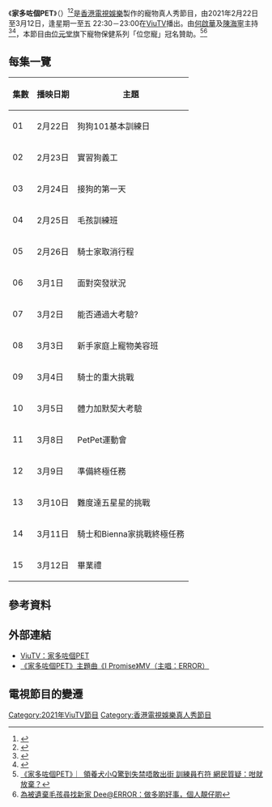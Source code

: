 {{電視節目資訊框
| 名稱      = 家多咗個PET
| 英文名稱  = Dogs and Kids
| 圖片      = 檔案:Dogs and Kids VIuTV.jpg
| 類型      = 寵物[[真人秀|真人秀]]
| 監製      = 賀志良
| 主持      = [[何啟華|何啟華]]、[[陳海寧|陳海寧]]
| 旁白      = [[陳炳銓|陳炳銓]]
| 國家      = {{HKG}}
| 語言      = [[粵語|粵語]] 
| 字幕      = 
| 標語      = 
| 集數      = 15
| 導演      = 李上孜、麥家威、李雄昌
| 編審      = 黎明寶
| 主題曲    = 《I Promise》
| 作曲      = 謝浩文
| 作詞      = [[周耀輝|周耀輝]]
| 主唱      = [[ERROR_(組合)|ERROR]]
| 每集長度  = 30分鐘（含廣告）
| 製作年份  = 2020年9月－10月
| 外景      = {{HKG}}
| 製作公司   =[[香港電視娛樂|香港電視娛樂]]
| 電視台    = [[ViuTV|ViuTV]]
| 圖像制式  = [[16:9|16:9]]；[[高清電視|高清電視]] [[1080i|1080i]]
| 聲音制式  = [[立體聲|立體聲]]
| 播出國家  = {{HKG}}
| 開始      = 2021年2月22日
| 結束      = 2021年3月12日
| 播出時間   = 逢星期一至五 22:30－23:00
| 官方網站   = https://viu.tv/encore/dogs-and-kids
}}
《'''家多咗個PET'''》（{{lang|en|''Dogs and Kids''}}）<ref>{{cite web |title=ViuTV 全新節目《家多咗個PET（暫名）》招募愛狗狗家庭!有Dee哥Dee姐同你一齊接受考驗！ |url=https://www.facebook.com/ViuTV.hk/videos/958450594653223/UzpfSTE1NTU2NDkxNDEzNTcxNjg6MjYyNTEwODc4Nzc0NDUyNg/ |website=ViuTV Facebook專頁 |date=2020-09-21 |accessdate=2021-02-15}}</ref><ref>{{cite web |title=《家多咗個PET》 MV |url=https://www.facebook.com/ViuTV.hk/videos/3469850279793807/ |website=ViuTV Facebook專頁 |date=2021-02-15 |accessdate=2021-02-15}}</ref>是[[香港電視娛樂|香港電視娛樂]]製作的寵物真人秀節目，由2021年2月22日至3月12日，逢星期一至五 22:30－23:00在[[ViuTV|ViuTV]]播出。由[[何啟華|何啟華]]及[[陳海寧|陳海寧]]主持<ref>{{cite web |title=孖何啟華攜手助毛孩搵新家 陳海寧自誇「領養界花姐」 |url=https://ol.mingpao.com/ldy/showbiz/latest/20210219/1613728557858/ |website=明報OL |date=2021-02-19 |accessdate=2021-02-19}}</ref><ref>{{cite web |title=何啟華助被遺棄狗狗搵新主人：好大功德！|url=https://news.modia.com.hk/headlines/201024/ |website=流動新聞 |date=2021-02-21 |accessdate=2021-02-21}}</ref>，本節目由[[位元堂|位元堂]]旗下寵物保健系列「位您寵」冠名贊助。<ref>[https://skypost.ulifestyle.com.hk/article/2887332/   《家多咗個PET》︳領養犬小Q驚到失禁唔敢出街 訓練員冇符 網民質疑：咁就放棄？]</ref><ref>[https://www.am730.com.hk/news/%E5%A8%9B%E6%A8%82/%E7%82%BA%E8%A2%AB%E9%81%BA%E6%A3%84%E6%AF%9B%E5%AD%A9%E5%B0%8B%E6%89%BE%E6%96%B0%E5%AE%B6-deeerror%EF%BC%9A%E5%81%9A%E5%A4%9A%E5%95%B2%E5%A5%BD%E4%BA%8B%EF%BC%8C%E5%80%8B%E4%BA%BA%E9%9D%9A%E4%BB%94%E5%95%B2-256683    為被遺棄毛孩尋找新家 Dee@ERROR：做多啲好事，個人靚仔啲]</ref>

==每集一覽==
{| class="wikitable"
|-
!集數!!播映日期!!主題
|-
| 01 || 2月22日 || 狗狗101基本訓練日
|-
| 02 || 2月23日 || 實習狗義工
|-
| 03 || 2月24日 || 接狗的第一天
|-
| 04 || 2月25日 || 毛孩訓練班
|-
| 05 || 2月26日 || 騎士家取消行程
|-
| 06 || 3月1日 || 面對突發狀況
|-
| 07 || 3月2日 || 能否通過大考驗?
|-
| 08 || 3月3日 || 新手家庭上寵物美容班
|-
| 09 || 3月4日 || 騎士的重大挑戰
|-
| 10 || 3月5日 || 體力加默契大考驗
|-
| 11 || 3月8日 || PetPet運動會
|-
| 12 || 3月9日 || 準備終極任務
|-
| 13 || 3月10日 || 難度達五星星的挑戰
|-
| 14 || 3月11日 || 騎士和Bienna家挑戰終極任務
|-
| 15 || 3月12日 || 畢業禮
|}

==參考資料==
{{reflist}}

==外部連結==
*[https://viu.tv/encore/dogs-and-kids ViuTV：家多咗個PET]
*[https://www.youtube.com/watch?v=fjGuZLa5m1U 《家多咗個PET》主題曲《I Promise》MV（主唱：ERROR）] {{Wayback|url=https://www.youtube.com/watch?v=fjGuZLa5m1U |date=20210817070815 }}

== 電視節目的變遷 ==
{{電視節目的變遷
| 電視台 = {{HKG}} [[ViuTV|ViuTV]]
| 播放檔次 = 星期一至五 22:30－23:00
| 上一節目 = [[家務戰場|家務戰場]]<br>（2021年2月1日－2021年2月19日）
| 節目名稱 = 家多咗個PET<br>（2021年2月22日－2021年3月12日）
| 下一節目 = [[是滴是友|是滴是友]]<br>（2021年3月15日－2021年4月2日）
}}

{{2021年ViuTV實況娛樂}}
[[Category:2021年ViuTV節目|Category:2021年ViuTV節目]]
[[Category:香港電視娛樂真人秀節目|Category:香港電視娛樂真人秀節目]]